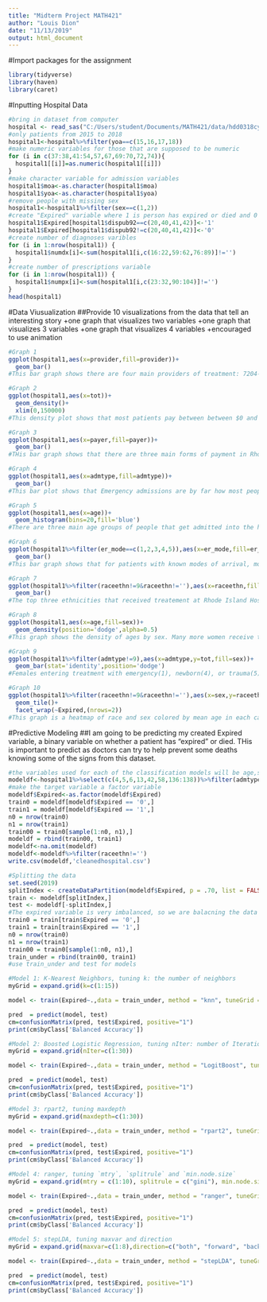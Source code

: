 ```yaml
---
title: "Midterm Project MATH421"
author: "Louis Dion"
date: "11/13/2019"
output: html_document
---
```

#Import packages for the assignment
```r
library(tidyverse)
library(haven)
library(caret)
```

#Inputting Hospital Data
```r
#bring in dataset from computer
hospital <- read_sas("C:/Users/student/Documents/MATH421/data/hdd0318cy.sas7bdat", NULL)
#only patients from 2015 to 2018
hospital1<-hospital%>%filter(yoa==c(15,16,17,18))
#make numeric variables for those that are supposed to be numeric 
for (i in c(37:38,41:54,57,67,69:70,72,74)){
  hospital1[[i]]=as.numeric(hospital1[[i]])
}
#make character variable for admission variables
hospital1$moa<-as.character(hospital1$moa)
hospital1$yoa<-as.character(hospital1$yoa)
#remove people with missing sex
hospital1<-hospital1%>%filter(sex==c(1,2))
#create "Expired" variable where 1 is person has expired or died and 0 is not.
hospital1$Expired[hospital1$dispub92==c(20,40,41,42)]<-'1'
hospital1$Expired[hospital1$dispub92!=c(20,40,41,42)]<-'0'
#create number of diagnoses varibles
for (i in 1:nrow(hospital1)) {
  hospital1$numdx[i]<-sum(hospital1[i,c(16:22,59:62,76:89)]!='')
}
#create number of prescriptions variable
for (i in 1:nrow(hospital1)) {
  hospital1$numpx[i]<-sum(hospital1[i,c(23:32,90:104)]!='')
}
head(hospital1)
```

#Data Viusualization
##Provide 10 visualizations from the data that tell an interesting story
+one graph that visualizes two variables
+one graph that visualizes 3 variables
+one graph that visualizes 4 variables
+encouraged to use animation
```r
#Graph 1
ggplot(hospital1,aes(x=provider,fill=provider))+
  geom_bar()
#This bar graph shows there are four main providers of treatment: 7204-Miriam, 7205-Rhode Island Hospital, 7210-Kent County, and 7214-Woman and Infants.
```
```r
#Graph 2
ggplot(hospital1,aes(x=tot))+
  geom_density()+
  xlim(0,150000)
#This density plot shows that most patients pay between between $0 and $35000 for their treatment in Rhode Island Hospitals.

```
```r
#Graph 3
ggplot(hospital1,aes(x=payer,fill=payer))+
  geom_bar()
#THis bar graph shows that there are three main forms of payment in Rhode Island Hospitals: 0-Medicare,5-Blue Cross, and G-RIte Care
```
```r
#Graph 4
ggplot(hospital1,aes(x=admtype,fill=admtype))+
  geom_bar()
#This bar plot shows that Emergency admissions are by far how most people are admitted to Rhode Island hospitals, followed by Urgent Care admissions, Electric admissions, and Newborn Admissions.
```
```r
#Graph 5
ggplot(hospital1,aes(x=age))+
  geom_histogram(bins=20,fill='blue')
#There are three main age groups of people that get admitted into the hospital: newborns/infants, people around the age of 30, and people over the age of aorund 55.
```
```r
#Graph 6
ggplot(hospital1%>%filter(er_mode==c(1,2,3,4,5)),aes(x=er_mode,fill=er_mode))+
  geom_bar()
#This bar graph shows that for patients with known modes of arrival, most patients arrive by method 1, Rescue Service/Ambulance, or method 4-Personal/Public Transportation  
```
```r
#Graph 7
ggplot(hospital1%>%filter(raceethn!=9&raceethn!=''),aes(x=raceethn,fill=raceethn))+
  geom_bar()
#The top three ethnicities that received treatement at Rhode Island Hospitals were, in order: White, Hispanic, Black, where White was clearly the highest ethnicity.
```
```r
#Graph 8
ggplot(hospital1,aes(x=age,fill=sex))+
  geom_density(position='dodge',alpha=0.5)
#This graph shows the density of ages by sex. Many more women receive treatment around age 30 compared to men, most likely because of childbirth, and many more men receive treatment after age 50 coompared to women.
```
```r
#Graph 9
ggplot(hospital1%>%filter(admtype!=9),aes(x=admtype,y=tot,fill=sex))+
  geom_bar(stat='identity',position='dodge')
#Females entering treatment with emergency(1), newborn(4), or trauma(5) admission have paid higher total costs than men over the last four years, while men have paid higher total costs for urgent(2) and electric(3) admissions over the past four years.
```
```r
#Graph 10
ggplot(hospital1%>%filter(raceethn!=9&raceethn!=''),aes(x=sex,y=raceethn,fill=age))+
  geom_tile()+
  facet_wrap(~Expired,(nrows=2))
#This graph is a heatmap of race and sex colored by mean age in each category and separated by the newly created Expired category. Overall, people who have "Expired" tend to be older than people who havent. Additionally, females tended to be older when they died than men, while men who remained living were older than the females who remained living. 
```

#Predictive Modeling
##I am going to be predicting my created Expired variable, a binary variable on whether a patient has "expired" or died. THis is important to predict as doctors can try to help prevent some deaths knowing some of the signs from this dataset.
```r
#the variables used for each of the classification models will be age,sex,race,admtype, trandb, tot, and the newly created numdx and numpx variables. This combines demographic variables and basic treatment information such as costs of treatment and the number od diagnoses and prescriptions the patient might be dealing with. These variables combined with the Expired variable will be included in this new dataset used for modeling.
modeldf<-hospital1%>%select(c(4,5,6,13,42,58,136:138))%>%filter(admtype!=9)
#make the target variable a factor variable
modeldf$Expired<-as.factor(modeldf$Expired)
train0 = modeldf[modeldf$Expired == '0',]
train1 = modeldf[modeldf$Expired == '1',]
n0 = nrow(train0)
n1 = nrow(train1)
train00 = train0[sample(1:n0, n1),]
modeldf = rbind(train00, train1)
modeldf<-na.omit(modeldf)
modeldf<-modeldf%>%filter(raceethn!='')
write.csv(modeldf,'cleanedhospital.csv')

#Splitting the data
set.seed(2019)
splitIndex <- createDataPartition(modeldf$Expired, p = .70, list = FALSE)
train <- modeldf[splitIndex,]
test <- modeldf[-splitIndex,]
#The expired variable is very imbalanced, so we are balacning the data before making the models.
train0 = train[train$Expired == '0',]
train1 = train[train$Expired == '1',]
n0 = nrow(train0)
n1 = nrow(train1)
train00 = train0[sample(1:n0, n1),]
train_under = rbind(train00, train1)
#use train_under and test for models
```
```r
#Model 1: K-Nearest Neighbors, tuning k: the number of neighbors
myGrid = expand.grid(k=c(1:15))

model <- train(Expired~.,data = train_under, method = "knn", tuneGrid = myGrid)

pred  = predict(model, test)
cm=confusionMatrix(pred, test$Expired, positive="1")
print(cm$byClass['Balanced Accuracy'])
```
```r
#Model 2: Boosted Logistic Regression, tuning nIter: number of Iterations
myGrid = expand.grid(nIter=c(1:30))

model <- train(Expired~.,data = train_under, method = "LogitBoost", tuneGrid = myGrid)

pred  = predict(model, test)
cm=confusionMatrix(pred, test$Expired, positive="1")
print(cm$byClass['Balanced Accuracy'])

```
```r
#Model 3: rpart2, tuning maxdepth
myGrid = expand.grid(maxdepth=c(1:30))

model <- train(Expired~.,data = train_under, method = "rpart2", tuneGrid = myGrid)

pred  = predict(model, test)
cm=confusionMatrix(pred, test$Expired, positive="1")
print(cm$byClass['Balanced Accuracy'])

```
```r
#Model 4: ranger, tuning `mtry`, `splitrule` and `min.node.size`
myGrid = expand.grid(mtry = c(1:10), splitrule = c("gini"), min.node.size = c(1:10))

model <- train(Expired~.,data = train_under, method = "ranger", tuneGrid = myGrid)

pred  = predict(model, test)
cm=confusionMatrix(pred, test$Expired, positive="1")
print(cm$byClass['Balanced Accuracy'])
```
```r
#Model 5: stepLDA, tuning maxvar and direction
myGrid = expand.grid(maxvar=c(1:8),direction=c("both", "forward", "backward"))

model <- train(Expired~.,data = train_under, method = "stepLDA", tuneGrid = myGrid)

pred  = predict(model, test)
cm=confusionMatrix(pred, test$Expired, positive="1")
print(cm$byClass['Balanced Accuracy'])

```

